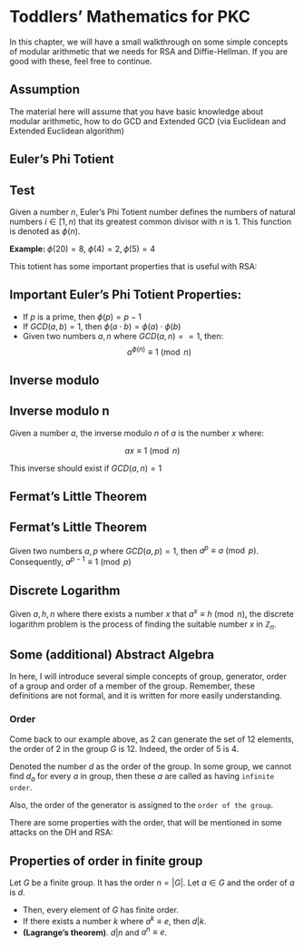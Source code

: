 # Toddlers' Mathematics for PKC 

In this chapter, we will have a small walkthrough on some simple concepts of modular arithmetic that we needs for RSA and Diffie-Hellman. If you are good with these, feel free to continue. 

:::{.callout-note}

## Assumption

The material here will assume that you have basic knowledge about modular arithmetic, how to do GCD and Extended GCD (via Euclidean and Extended Euclidean algorithm)

:::

## Euler's Phi Totient 

::: {.callout-note}

## Test

Given a number $n$, Euler's Phi Totient number defines the numbers of natural numbers $i \in [1, n)$ that its greatest common divisor with $n$ is $1$. This function is denoted as $\phi(n)$.

:::  

**Example: ** $\phi(20) = 8$, $\phi(4) = 2, \phi(5) = 4$

This totient has some important properties that is useful with RSA:

::: {.callout-note}

## Important Euler's Phi Totient Properties:

+ If $p$ is a prime, then $\phi(p) = p - 1$ 
+ If $GCD(a, b) = 1$, then $\phi(a\cdot b) = \phi(a) \cdot \phi(b)$
+ Given two numbers $a, n$ where $GCD(a, n) == 1$, then:
$$
a^{\phi(n)} \equiv 1 \pmod n
$$

:::

## Inverse modulo 

::: {.callout-note}

## Inverse modulo n

Given a number $a$, the inverse modulo $n$ of $a$ is the number $x$ where: 

$$
ax \equiv 1 \pmod{n}
$$

This inverse should exist if $GCD(a, n) = 1$

:::

## Fermat's Little Theorem

::: {.callout-note}

## Fermat's Little Theorem
Given two numbers $a, p$ where $GCD(a, p) = 1$, then $a^{p} \equiv a \pmod{p}$. 
Consequently, $a^{p-1} \equiv 1 \pmod{p}$

:::

## Discrete Logarithm 

Given $a, h, n$ where there exists a number $x$ that $a^x \equiv h \pmod{n}$, the discrete logarithm problem is the process of finding the suitable number $x$ in $\mathbb{Z}_n$.

## Some (additional) Abstract Algebra

In here, I will introduce several simple concepts of group, generator, order of a group and order of a member of the group. Remember, these definitions are not formal, and it is written for more easily understanding. 

### Order

Come back to our example above, as $2$ can generate the set of 12 elements, the order of $2$ in the group $G$ is $12$. Indeed, the order of $5$ is $4$. 

Denoted the number $d$ as the order of the group. In some group, we cannot find $d_a$ for every $a$ in group, then these $a$ are called as having `infinite order`.

Also, the order of the generator is assigned to the `order of the group`. 

There are some properties with the order, that will be mentioned in some attacks on the DH and RSA:

::: {.callout-note}

## Properties of order in finite group

Let $G$ be a finite group. It has the order $n = |G|$. Let $a \in G$ and the order of $a$ is $d$.

+ Then, every element of $G$ has finite order. 
+ If there exists a number $k$ where $a^k \equiv e$, then $d | k$.
+ **(Lagrange's theorem)**. $d | n$ and $a^n \equiv e$. 

:::